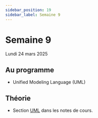 ```yaml
---
sidebar_position: 19
sidebar_label: Semaine 9
---
```


# Semaine 9

Lundi 24 mars 2025

## Au programme
- Unified Modeling Language (UML)

## Théorie
- Section [UML](https://archambaultv-prof.github.io/programmation-python/docs/category/unified-modeling-language-uml)
  dans les notes de cours.